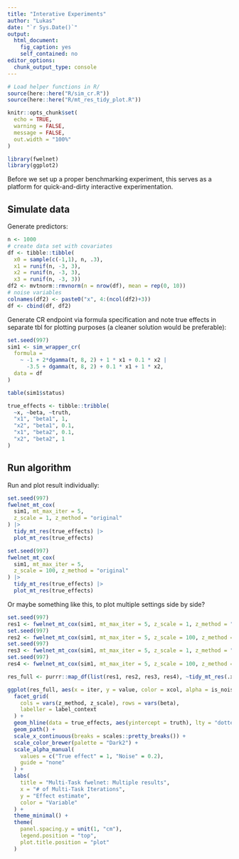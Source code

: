 ```yaml
---
title: "Interative Experiments"
author: "Lukas"
date: "`r Sys.Date()`"
output: 
  html_document: 
    fig_caption: yes
    self_contained: no
editor_options: 
  chunk_output_type: console
---
```


```r
# Load helper functions in R/
source(here::here("R/sim_cr.R"))
source(here::here("R/mt_res_tidy_plot.R"))

knitr::opts_chunk$set(
  echo = TRUE,
  warning = FALSE,
  message = FALSE,
  out.width = "100%"
)

library(fwelnet)
library(ggplot2)
```

Before we set up a proper benchmarking experiment, this serves as a platform for quick-and-dirty interactive experimentation.

## Simulate data

Generate predictors:

```r
n <- 1000
# create data set with covariates
df <- tibble::tibble(
  x0 = sample(c(-1,1), n, .3),
  x1 = runif(n, -3, 3),
  x2 = runif(n, -3, 3),
  x3 = runif(n, -3, 3))
df2 <- mvtnorm::rmvnorm(n = nrow(df), mean = rep(0, 10))
# noise variables
colnames(df2) <- paste0("x", 4:(ncol(df2)+3))
df <- cbind(df, df2)
```

Generate CR endpoint via formula specification and note true effects in separate tbl for plotting purposes (a cleaner solution would be preferable):

```r
set.seed(997)
sim1 <- sim_wrapper_cr(
  formula = 
    ~ -1 + 2*dgamma(t, 8, 2) + 1 * x1 + 0.1 * x2 | 
      -3.5 + dgamma(t, 8, 2) + 0.1 * x1 + 1 * x2,
  data = df
)

table(sim1$status)

true_effects <- tibble::tribble(
  ~x, ~beta, ~truth,
  "x1", "beta1", 1,
  "x2", "beta1", 0.1,
  "x1", "beta2", 0.1,
  "x2", "beta2", 1
)
```

## Run algorithm

Run and plot result individually:

```r
set.seed(997)
fwelnet_mt_cox(
  sim1, mt_max_iter = 5,
  z_scale = 1, z_method = "original"
) |>
  tidy_mt_res(true_effects) |>
  plot_mt_res(true_effects)

set.seed(997)
fwelnet_mt_cox(
  sim1, mt_max_iter = 5,
  z_scale = 100, z_method = "original"
) |>
  tidy_mt_res(true_effects) |>
  plot_mt_res(true_effects)
```

Or maybe something like this, to plot multiple settings side by side?

```r
set.seed(997)
res1 <- fwelnet_mt_cox(sim1, mt_max_iter = 5, z_scale = 1, z_method = "original") 
set.seed(997)
res2 <- fwelnet_mt_cox(sim1, mt_max_iter = 5, z_scale = 100, z_method = "original") 
set.seed(997)
res3 <- fwelnet_mt_cox(sim1, mt_max_iter = 5, z_scale = 1, z_method = "aligned") 
set.seed(997)
res4 <- fwelnet_mt_cox(sim1, mt_max_iter = 5, z_scale = 100, z_method = "aligned") 

res_full <- purrr::map_df(list(res1, res2, res3, res4), ~tidy_mt_res(.x, true_effects))

ggplot(res_full, aes(x = iter, y = value, color = xcol, alpha = is_noise)) +
  facet_grid(
    cols = vars(z_method, z_scale), rows = vars(beta),
    labeller = label_context
  ) +
  geom_hline(data = true_effects, aes(yintercept = truth), lty = "dotted") +
  geom_path() +
  scale_x_continuous(breaks = scales::pretty_breaks()) +
  scale_color_brewer(palette = "Dark2") +
  scale_alpha_manual(
    values = c("True effect" = 1, "Noise" = 0.2),
    guide = "none"
  ) +
  labs(
    title = "Multi-Task fwelnet: Multiple results",
    x = "# of Multi-Task Iterations",
    y = "Effect estimate",
    color = "Variable"
  ) +
  theme_minimal() +
  theme(
    panel.spacing.y = unit(1, "cm"),
    legend.position = "top", 
    plot.title.position = "plot"
  )

```

